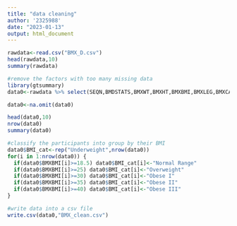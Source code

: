 ```yaml
---
title: "data cleaning"
author: '2325988'
date: "2023-01-13"
output: html_document
---
```


```r
rawdata<-read.csv("BMX_D.csv")
head(rawdata,10)
summary(rawdata)
```

```r
#remove the factors with too many missing data
library(gtsummary)
data0<-rawdata %>% select(SEQN,BMDSTATS,BMXWT,BMXHT,BMXBMI,BMXLEG,BMXCALF,BMXARML,BMXARMC,BMXWAIST,BMXTHICR,BMXTRI,BMXSUB)

data0<-na.omit(data0)

head(data0,10)
nrow(data0)
summary(data0)
```

```r
#classify the participants into group by their BMI
data0$BMI_cat<-rep("Underweight",nrow(data0))
for(i in 1:nrow(data0)) {
  if(data0$BMXBMI[i]>=18.5) data0$BMI_cat[i]<-"Normal Range"
  if(data0$BMXBMI[i]>=25) data0$BMI_cat[i]<-"Overweight"
  if(data0$BMXBMI[i]>=30) data0$BMI_cat[i]<-"Obese I"
  if(data0$BMXBMI[i]>=35) data0$BMI_cat[i]<-"Obese II"
  if(data0$BMXBMI[i]>=40) data0$BMI_cat[i]<-"Obese III"
}
```

```r
#write data into a csv file
write.csv(data0,"BMX_clean.csv")
```

